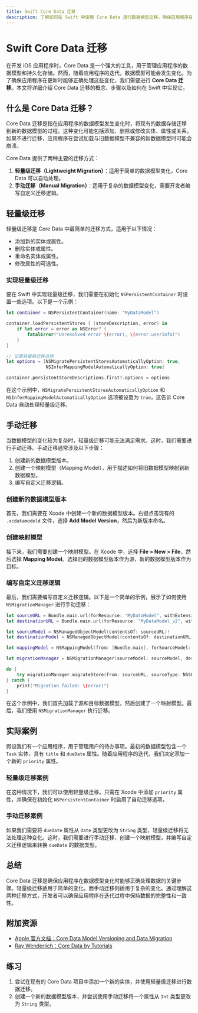 ```yaml
---
title: Swift Core Data 迁移
description: 了解如何在 Swift 中使用 Core Data 进行数据模型迁移，确保应用程序在更新时能够正确处理数据变化。
---
```


# Swift Core Data 迁移

在开发 iOS 应用程序时，Core Data 是一个强大的工具，用于管理应用程序的数据模型和持久化存储。然而，随着应用程序的迭代，数据模型可能会发生变化。为了确保应用程序在更新时能够正确处理这些变化，我们需要进行 **Core Data 迁移**。本文将详细介绍 Core Data 迁移的概念、步骤以及如何在 Swift 中实现它。

## 什么是 Core Data 迁移？

Core Data 迁移是指在应用程序的数据模型发生变化时，将现有的数据存储迁移到新的数据模型的过程。这种变化可能包括添加、删除或修改实体、属性或关系。如果不进行迁移，应用程序在尝试加载与旧数据模型不兼容的新数据模型时可能会崩溃。

Core Data 提供了两种主要的迁移方式：
1. **轻量级迁移（Lightweight Migration）**：适用于简单的数据模型变化，Core Data 可以自动处理。
2. **手动迁移（Manual Migration）**：适用于复杂的数据模型变化，需要开发者编写自定义迁移逻辑。

## 轻量级迁移

轻量级迁移是 Core Data 中最简单的迁移方式，适用于以下情况：
- 添加新的实体或属性。
- 删除实体或属性。
- 重命名实体或属性。
- 修改属性的可选性。

### 实现轻量级迁移

要在 Swift 中实现轻量级迁移，我们需要在初始化 `NSPersistentContainer` 时设置一些选项。以下是一个示例：

```swift
let container = NSPersistentContainer(name: "MyDataModel")

container.loadPersistentStores { (storeDescription, error) in
    if let error = error as NSError? {
        fatalError("Unresolved error \(error), \(error.userInfo)")
    }
}

// 设置轻量级迁移选项
let options = [NSMigratePersistentStoresAutomaticallyOption: true,
               NSInferMappingModelAutomaticallyOption: true]

container.persistentStoreDescriptions.first?.options = options
```

在这个示例中，`NSMigratePersistentStoresAutomaticallyOption` 和 `NSInferMappingModelAutomaticallyOption` 选项被设置为 `true`，这告诉 Core Data 自动处理轻量级迁移。

## 手动迁移

当数据模型的变化较为复杂时，轻量级迁移可能无法满足需求。这时，我们需要进行手动迁移。手动迁移通常涉及以下步骤：
1. 创建新的数据模型版本。
2. 创建一个映射模型（Mapping Model），用于描述如何将旧数据模型映射到新数据模型。
3. 编写自定义迁移逻辑。

### 创建新的数据模型版本

首先，我们需要在 Xcode 中创建一个新的数据模型版本。右键点击现有的 `.xcdatamodeld` 文件，选择 **Add Model Version**，然后为新版本命名。

### 创建映射模型

接下来，我们需要创建一个映射模型。在 Xcode 中，选择 **File > New > File**，然后选择 **Mapping Model**。选择旧的数据模型版本作为源，新的数据模型版本作为目标。

### 编写自定义迁移逻辑

最后，我们需要编写自定义迁移逻辑。以下是一个简单的示例，展示了如何使用 `NSMigrationManager` 进行手动迁移：

```swift
let sourceURL = Bundle.main.url(forResource: "MyDataModel", withExtension: "momd")!
let destinationURL = Bundle.main.url(forResource: "MyDataModel_v2", withExtension: "momd")!

let sourceModel = NSManagedObjectModel(contentsOf: sourceURL)!
let destinationModel = NSManagedObjectModel(contentsOf: destinationURL)!

let mappingModel = NSMappingModel(from: [Bundle.main], forSourceModel: sourceModel, destinationModel: destinationModel)!

let migrationManager = NSMigrationManager(sourceModel: sourceModel, destinationModel: destinationModel)

do {
    try migrationManager.migrateStore(from: sourceURL, sourceType: NSSQLiteStoreType, options: nil, with: mappingModel, toDestinationURL: destinationURL, destinationType: NSSQLiteStoreType, destinationOptions: nil)
} catch {
    print("Migration failed: \(error)")
}
```

在这个示例中，我们首先加载了源和目标数据模型，然后创建了一个映射模型。最后，我们使用 `NSMigrationManager` 执行迁移。

## 实际案例

假设我们有一个应用程序，用于管理用户的待办事项。最初的数据模型包含一个 `Task` 实体，具有 `title` 和 `dueDate` 属性。随着应用程序的迭代，我们决定添加一个新的 `priority` 属性。

### 轻量级迁移案例

在这种情况下，我们可以使用轻量级迁移。只需在 Xcode 中添加 `priority` 属性，并确保在初始化 `NSPersistentContainer` 时启用了自动迁移选项。

### 手动迁移案例

如果我们需要将 `dueDate` 属性从 `Date` 类型更改为 `String` 类型，轻量级迁移将无法处理这种变化。这时，我们需要进行手动迁移，创建一个映射模型，并编写自定义迁移逻辑来转换 `dueDate` 的数据类型。

## 总结

Core Data 迁移是确保应用程序在数据模型变化时能够正确处理数据的关键步骤。轻量级迁移适用于简单的变化，而手动迁移则适用于复杂的变化。通过理解这两种迁移方式，开发者可以确保应用程序在迭代过程中保持数据的完整性和一致性。

## 附加资源

- [Apple 官方文档：Core Data Model Versioning and Data Migration](https://developer.apple.com/documentation/coredata/model_versioning_and_data_migration)
- [Ray Wenderlich：Core Data by Tutorials](https://www.raywenderlich.com/books/core-data-by-tutorials)

## 练习

1. 尝试在现有的 Core Data 项目中添加一个新的实体，并使用轻量级迁移进行数据迁移。
2. 创建一个新的数据模型版本，并尝试使用手动迁移将一个属性从 `Int` 类型更改为 `String` 类型。